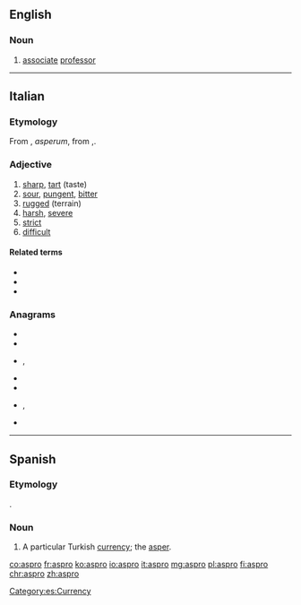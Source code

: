 ==English==

===Noun===
{{en-noun}}

# {{label|en|Australian|informal}} [[associate]] [[professor]]

----

==Italian==

===Etymology===
From {{etyl|la|it}} {{m|la|asper}}, ''asperum'', from {{etyl|grc|it}} {{m|grc|ἄσπρον}},.

===Adjective===
{{it-adj|aspr}}

# [[sharp]], [[tart]] (taste)
# [[sour]], [[pungent]], [[bitter]]
# [[rugged]] (terrain)
# [[harsh]], [[severe]]
# [[strict]]
# [[difficult]]

====Related terms====
* {{l|it|asperrimo}}
* {{l|it|asprezza}}
* {{l|it|asprigno}}

===Anagrams===
* {{l|it|parso}}
* {{l|it|prosa}}
* {{l|it|raspo}}, {{l|it|raspò}}
* {{l|it|saprò}}
* {{l|it|sopra}}
* {{l|it|sparo}}, {{l|it|sparò}}
* {{l|it|spora}}

----

==Spanish==

===Etymology===
{{etyl|grc|es}} {{m|el|ἄσπρον}}.

===Noun===
{{es-noun|m}}

# A particular Turkish [[currency]]; the [[asper]].

[[Category:es:Currency]]

[[co:aspro]]
[[fr:aspro]]
[[ko:aspro]]
[[io:aspro]]
[[it:aspro]]
[[mg:aspro]]
[[pl:aspro]]
[[fi:aspro]]
[[chr:aspro]]
[[zh:aspro]]